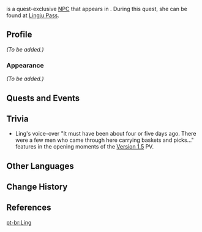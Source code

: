{{Character Infobox
|image            = NPC Ling.png
|region           = Liyue
|location         = Liyue
|voiceEN          = [https://www.marissalenti.com/ Marissa Lenti]<ref name="Marissa Lenti">Twitter: [https://twitter.com/MarissaLenti/status/1387579746033172484 EN VA Self Announcement]</ref>
|type             = Quest NPC
}}
{{Lang|'''Ling'''|zh=小玲|zh_rm=Xiǎo Líng}} is a quest-exclusive [[NPC]] that appears in {{Quest|No Mere Stone}}. During this quest, she can be found at [[Lingju Pass]].
<!--
==Location==
<gallery>
NPC Location Ling.png|Ling's location
NPC Location Ling Context.png|Additional context
</gallery>
-->
==Profile==
<!-- detailed story/lore information goes here -->
''(To be added.)''

===Appearance===
''(To be added.)''

==Quests and Events==
{{Quests and Events}}

==Trivia==
* Ling's voice-over "It must have been about four or five days ago. There were a few men who came through here carrying baskets and picks..." features in the opening moments of the [[Version 1.5]] PV.

==Other Languages==
{{Other Languages
|default_hidden = 1
|en      = Ling
|zhs     = 小玲
|zhs_rm  = Xiǎo Líng
|zht     = 小玲
|zht_rm  = Xiǎo Líng
|ja      = 小玲
|ja_rm   = Shou Rei{{Assumed}}
|ko      = 소영
|ko_rm   = So Yeong
|es      = Ling
|fr      = Xiaoling
|ru      = Сяо Лин
|th      = Ling
|vi      = Ling
|de      = Ling
|id      = Ling
|pt      = Ling
|tr      = Ling
|it      = Ling
}}

==Change History==
{{Change History|1.5}}

==References==
{{Reflist}}

[[pt-br:Ling]]